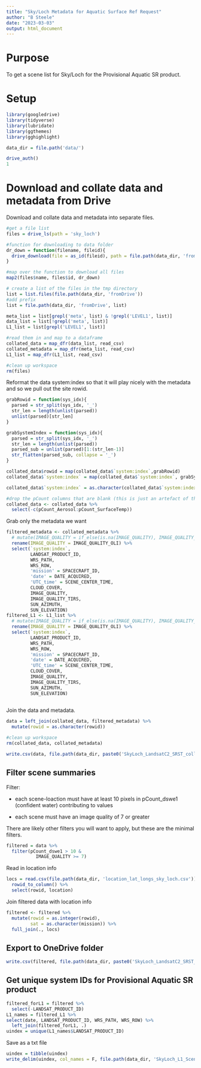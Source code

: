 ```yaml
---
title: "Sky/Loch Metadata for Aquatic Surface Ref Request"
author: "B Steele"
date: "2023-03-03"
output: html_document
---
```


# Purpose

To get a scene list for Sky/Loch for the Provisional Aquatic SR product.

# Setup

```r
library(googledrive)
library(tidyverse)
library(lubridate)
library(ggthemes)
library(gghighlight)

data_dir = file.path('data/')

drive_auth()
1
```

# Download and collate data and metadata from Drive

Download and collate data and metadata into separate files.

```r
#get a file list
files = drive_ls(path = 'sky_loch')

#function for downloading to data folder
dr_down = function(filename, fileid){
  drive_download(file = as_id(fileid), path = file.path(data_dir, 'fromDrive', filename), overwrite = T)
}

#map over the function to download all files
map2(files$name, files$id, dr_down)

# create a list of the files in the tmp directory
list = list.files(file.path(data_dir, 'fromDrive'))
#add prefix
list = file.path(data_dir, 'fromDrive', list)

meta_list = list[grepl('meta', list) & !grepl('LEVEL1', list)]
data_list = list[!grepl('meta', list)]
L1_list = list[grepl('LEVEL1', list)]

#read them in and map to a dataframe
collated_data = map_dfr(data_list, read_csv)
collated_metadata = map_dfr(meta_list, read_csv)
L1_list = map_dfr(L1_list, read_csv)

#clean up workspace
rm(files)
```

Reformat the data system:index so that it will play nicely with the metadata and so we pull out the site rowid.

```r
grabRowid = function(sys_idx){
  parsed = str_split(sys_idx, '_')
  str_len = length(unlist(parsed))
  unlist(parsed)[str_len]
}

grabSystemIndex = function(sys_idx){
  parsed = str_split(sys_idx, '_')
  str_len = length(unlist(parsed))
  parsed_sub = unlist(parsed)[1:(str_len-1)]
  str_flatten(parsed_sub, collapse = '_')
}

collated_data$rowid = map(collated_data$`system:index`,grabRowid)
collated_data$`system:index` = map(collated_data$`system:index`, grabSystemIndex)

collated_data$`system:index` = as.character(collated_data$`system:index`)

#drop the pCount columns that are blank (this is just an artefact of the workflow)
collated_data <- collated_data %>% 
  select(-c(pCount_Aerosol:pCount_SurfaceTemp)) 

```

Grab only the metadata we want

```r
filtered_metadata <- collated_metadata %>% 
  # mutate(IMAGE_QUALITY = if_else(is.na(IMAGE_QUALITY), IMAGE_QUALITY_OLI, IMAGE_QUALITY)) %>% 
  rename(IMAGE_QUALITY = IMAGE_QUALITY_OLI) %>% 
  select(`system:index`, 
         LANDSAT_PRODUCT_ID,
         WRS_PATH, 
         WRS_ROW, 
         'mission' = SPACECRAFT_ID, 
         'date' = DATE_ACQUIRED, 
         'UTC_time' = SCENE_CENTER_TIME, 
         CLOUD_COVER,
         IMAGE_QUALITY, 
         IMAGE_QUALITY_TIRS, 
         SUN_AZIMUTH, 
         SUN_ELEVATION) 
filtered_L1 <- L1_list %>% 
  # mutate(IMAGE_QUALITY = if_else(is.na(IMAGE_QUALITY), IMAGE_QUALITY_OLI, IMAGE_QUALITY)) %>% 
  rename(IMAGE_QUALITY = IMAGE_QUALITY_OLI) %>% 
  select(`system:index`, 
         LANDSAT_PRODUCT_ID,
         WRS_PATH, 
         WRS_ROW, 
         'mission' = SPACECRAFT_ID, 
         'date' = DATE_ACQUIRED, 
         'UTC_time' = SCENE_CENTER_TIME, 
         CLOUD_COVER,
         IMAGE_QUALITY, 
         IMAGE_QUALITY_TIRS, 
         SUN_AZIMUTH, 
         SUN_ELEVATION) 
  
```

Join the data and metadata.

```r
data = left_join(collated_data, filtered_metadata) %>% 
  mutate(rowid = as.character(rowid))

#clean up workspace
rm(collated_data, collated_metadata)

write.csv(data, file.path(data_dir, paste0('SkyLoch_LandsatC2_SRST_collated_v', Sys.Date(), '.csv')))
```

## Filter scene summaries

Filter:

-   each scene-loaction must have at least 10 pixels in pCount_dswe1 (confident water) contributing to values

-   each scene must have an image quality of 7 or greater

There are likely other filters you will want to apply, but these are the minimal filters.

```r
filtered = data %>% 
  filter(pCount_dswe1 > 10 &
           IMAGE_QUALITY >= 7)
```

Read in location info

```r
locs = read.csv(file.path(data_dir, 'location_lat_longs_sky_loch.csv')) %>% 
  rowid_to_column() %>% 
  select(rowid, location)
```

Join filtered data with location info

```r
filtered <- filtered %>% 
  mutate(rowid = as.integer(rowid),
         sat = as.character(mission)) %>% 
  full_join(., locs)
```

## Export to OneDrive folder

```r
write.csv(filtered, file.path(data_dir, paste0('SkyLoch_LandsatC2_SRST_filtered_v', Sys.Date(), '.csv')), row.names = F)
```

## Get unique system IDs for Provisional Aquatic SR product

```r
filtered_forL1 = filtered %>% 
  select(-LANDSAT_PRODUCT_ID)
L1_names = filtered_L1 %>% 
select(date, LANDSAT_PRODUCT_ID, WRS_PATH, WRS_ROW) %>% 
  left_join(filtered_forL1, .)
uindex = unique(L1_names$LANDSAT_PRODUCT_ID)
```

Save as a txt file

```r
uindex = tibble(uindex)
write_delim(uindex, col_names = F, file.path(data_dir, 'SkyLoch_L1_SceneList_forProvisional.txt'))
```
